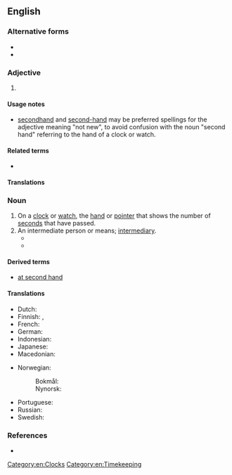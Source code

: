 {{also|second-hand|secondhand}}
==English==

===Alternative forms===
* {{l|en|secondhand}}
* {{l|en|second-hand}}

===Adjective===
{{en-adj|-}}

# {{alternative form of|en|secondhand}}

====Usage notes====
* [[secondhand]] and [[second-hand]] may be preferred spellings for the adjective meaning "not new", to avoid confusion with the noun "second hand" referring to the hand of a clock or watch.

====Related terms====
* {{l|en|at second hand}}

====Translations====
{{trans-see|secondhand}}

===Noun===
{{en-noun}}

# On a [[clock]] or [[watch]], the [[hand]] or [[pointer]] that shows the number of [[second]]s that have passed.
# An intermediate person or means; [[intermediary]].
#* {{quote-book|en|title=Memoirs of Jonathan Swift, D.D., Dean of St Patrick's, Dublin| page=135| url=https://books.google.com/books?isbn=1108034187| editor={{w|Walter Scott}}| passage=“My Lord Oxford, by a '''second hand''', proposed my being his chaplain, which I, by a '''second hand''', excused.}}
#* {{quote-book|en|title=The Magdalen, and other tales| page=3| url=https://books.google.com/books?id=i6cBAAAAQAAJ| author=James Sheridan Knowles| year=1832| passage=Under certain circumstances there is always a danger in a young man's playing the benefactor towards the other sex, in his own person. A thousand times better do it by a '''second hand''' — engage the services of some kind aunt or female cousin.}}

====Derived terms====
* [[at second hand]]

====Translations====
{{trans-top|the hand or pointer that shows the number of seconds that have passed}}
* Dutch: {{t+|nl|secondewijzer|m}}
* Finnish: {{t+|fi|sekuntiosoitin}}, {{t+|fi|sekuntiviisari}}
* French: {{t+|fr|trotteuse}}
* German: {{t|de|Sekundenzeiger|m}}
* Indonesian: {{t|id|jarum detik}}
* Japanese: {{t|ja|秒針|tr=byōshin|sc=Jpan}}
* Macedonian: {{t|mk|секундарник|m|tr=sekundárnik}}
{{trans-mid}}
* Norwegian:
*: Bokmål: {{t+|nb|sekundviser|m}}
*: Nynorsk: {{t|nn|sekundvisar|m}}
* Portuguese: {{t|pt|[[ponteiro]] [[dos]] [[segundos]]|m}}
* Russian: {{t|ru|секу́ндная стре́лка|f}}
* Swedish: {{t+|sv|sekundvisare|c}}
{{trans-bottom}}

===References===
* {{R:OneLook}}

[[Category:en:Clocks]]
[[Category:en:Timekeeping]]